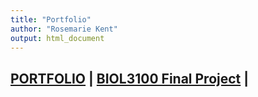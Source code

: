 ```yaml
---
title: "Portfolio"
author: "Rosemarie Kent"
output: html_document
---
```


## [PORTFOLIO](http://Rosiek032123.github.io/Portfolio/) \| [BIOL3100 Final Project](http://Rosiek032123.github.io/Portfolio/Biol%203100%20Final%20Project/index.html) \|
